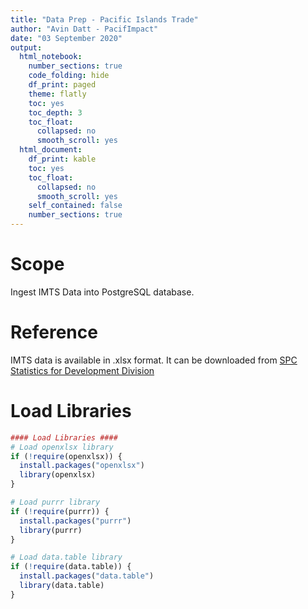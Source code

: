 ```yaml
---
title: "Data Prep - Pacific Islands Trade"
author: "Avin Datt - PacifImpact"
date: "03 September 2020"
output:
  html_notebook:
    number_sections: true
    code_folding: hide
    df_print: paged
    theme: flatly
    toc: yes
    toc_depth: 3
    toc_float:
      collapsed: no
      smooth_scroll: yes
  html_document:
    df_print: kable
    toc: yes
    toc_float:
      collapsed: no
      smooth_scroll: yes
    self_contained: false
    number_sections: true
---
```


# Scope  

Ingest IMTS Data into PostgreSQL database. 

# Reference

IMTS data is available in .xlsx format. It can be downloaded from [SPC Statistics for Development Division](https://sdd.spc.int/contact-us#disclaimer)

# Load Libraries 

```r
#### Load Libraries ####
# Load openxlsx library 
if (!require(openxlsx)) {
  install.packages("openxlsx")
  library(openxlsx)
}

# Load purrr library
if (!require(purrr)) {
  install.packages("purrr")
  library(purrr)
}

# Load data.table library
if (!require(data.table)) {
  install.packages("data.table")
  library(data.table)
}
```

